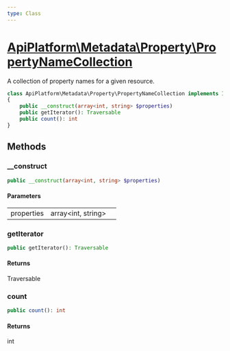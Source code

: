```yaml
---
type: Class
---
```


# [ApiPlatform\Metadata\Property\PropertyNameCollection](/docs/v3.2/reference/Metadata/Property/PropertyNameCollection)

A collection of property names for a given resource.


```php
class ApiPlatform\Metadata\Property\PropertyNameCollection implements IteratorAggregate, Countable, Traversable
{
    public __construct(array<int, string> $properties)
    public getIterator(): Traversable
    public count(): int
}
```
## Methods

### __construct



```php
public __construct(array<int, string> $properties)
```

#### Parameters

<table><tbody>
<tr><td>properties</td><td>array&lt;int, string&gt;</td><td></td></tr>
</tbody>
</table>

### getIterator



```php
public getIterator(): Traversable
```

#### Returns

Traversable

### count



```php
public count(): int
```

#### Returns

int
